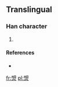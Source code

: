 ==Translingual==

===Han character===
{{Han char|rn=86|rad=火|as=08|sn=12|four=|canj=日月火 (ABF)}}

# {{defn|Han|sort=火08}}

====References====
* {{Han ref|kx=0675.191|hdz=32209.081|uh=713D|ud=28989}}

[[fr:焽]]
[[pl:焽]]